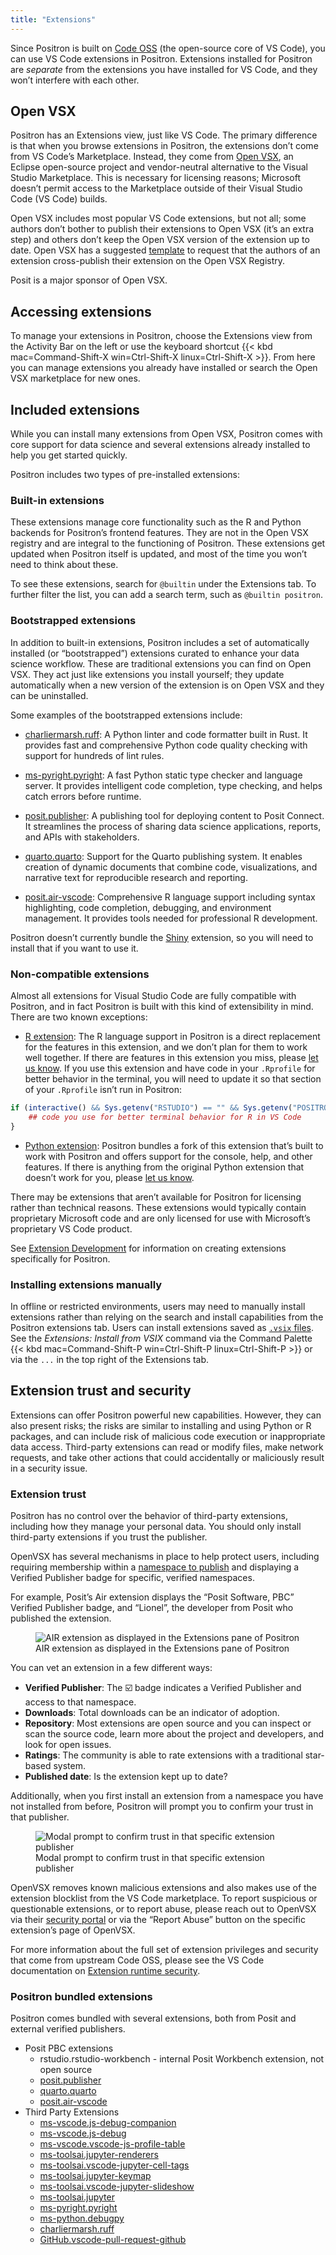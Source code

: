 ```yaml
---
title: "Extensions"
---
```


Since Positron is built on [Code OSS](https://github.com/microsoft/vscode) (the open-source core of VS Code), you can use VS Code extensions in Positron. Extensions installed for Positron are _separate_ from the extensions you have installed for VS Code, and they won't interfere with each other.

<!-- vale Posit.Contractions = NO -->
## Open VSX
<!-- vale Posit.Contractions = YES -->

Positron has an Extensions view, just like VS Code. The primary difference is that when you browse extensions in Positron, the extensions don't come from VS Code's Marketplace. Instead, they come from [Open VSX](https://open-vsx.org/), an Eclipse open-source project and vendor-neutral alternative to the Visual Studio Marketplace. This is necessary for licensing reasons; Microsoft doesn't permit access to the Marketplace outside of their Visual Studio Code (VS Code) builds.

Open VSX includes most popular VS Code extensions, but not all; some authors don't bother to publish their extensions to Open VSX (it's an extra step) and others don't keep the Open VSX version of the extension up to date. Open VSX has a suggested [template](https://github.com/open-vsx/publish-extensions/blob/master/docs/external_contribution_request.md) to request that the authors of an extension cross-publish their extension on the Open VSX Registry.

:::{.callout-note}
<!-- vale Posit.Contractions = NO -->
Posit is a major sponsor of Open VSX.
<!-- vale Posit.Contractions = YES -->
:::
 
## Accessing extensions

To manage your extensions in Positron, choose the Extensions view from the Activity Bar on the left or use the keyboard shortcut {{< kbd mac=Command-Shift-X win=Ctrl-Shift-X linux=Ctrl-Shift-X >}}. From here you can manage extensions you already have installed or search the Open VSX marketplace for new ones. 

## Included extensions

While you can install many extensions from Open VSX, Positron comes with core support for data science and several extensions already installed to help you get started quickly.

Positron includes two types of pre-installed extensions:

### Built-in extensions

These extensions manage core functionality such as the R and Python backends for Positron's frontend features. They are not in the Open VSX registry and are integral to the functioning of Positron. These extensions get updated when Positron itself is updated, and most of the time you won't need to think about these. 

To see these extensions, search for `@builtin` under the Extensions tab. To further filter the list, you can add a search term, such as `@builtin positron`. 

### Bootstrapped extensions

In addition to built-in extensions, Positron includes a set of automatically installed (or "bootstrapped") extensions curated to enhance your data science workflow. These are traditional extensions you can find on Open VSX. They act just like extensions you install yourself; they update automatically when a new version of the extension is on Open VSX and they can be uninstalled. 


Some examples of the bootstrapped extensions include: 

- [charliermarsh.ruff](https://open-vsx.org/extension/charliermarsh/ruff): A Python linter and code formatter built in Rust. It provides fast and comprehensive Python code quality checking with support for hundreds of lint rules.

- [ms-pyright.pyright](https://open-vsx.org/extension/ms-pyright/pyright): A fast Python static type checker and language server. It provides intelligent code completion, type checking, and helps catch errors before runtime.

- [posit.publisher](https://open-vsx.org/extension/posit/publisher): A publishing tool for deploying content to Posit Connect. It streamlines the process of sharing data science applications, reports, and APIs with stakeholders.

- [quarto.quarto](https://open-vsx.org/extension/quarto/quarto): Support for the Quarto publishing system. It enables creation of dynamic documents that combine code, visualizations, and narrative text for reproducible research and reporting.

- [posit.air-vscode](https://open-vsx.org/extension/posit/air-vscode): Comprehensive R language support including syntax highlighting, code completion, debugging, and environment management. It provides tools needed for professional R development.


:::{.callout-note}
Positron doesn't currently bundle the [Shiny](https://open-vsx.org/extension/posit/shiny) extension, so you will need to install that if you want to use it.
:::

### Non-compatible extensions

Almost all extensions for Visual Studio Code are fully compatible with Positron, and in fact Positron is built with this kind of extensibility in mind. There are two known exceptions:


-   [R extension](https://marketplace.visualstudio.com/items?itemName=REditorSupport.r): The R language support in Positron is a direct replacement for the features in this extension, and we don't plan for them to work well together. If there are features in this extension you miss, please [let us know](https://github.com/posit-dev/positron/issues). If you use this extension and have code in your `.Rprofile` for better behavior in the terminal, you will need to update it so that section of your `.Rprofile` isn't run in Positron:

```r
if (interactive() && Sys.getenv("RSTUDIO") == "" && Sys.getenv("POSITRON") == "") {
    ## code you use for better terminal behavior for R in VS Code
}
```

-   [Python extension](https://marketplace.visualstudio.com/items?itemName=ms-python.python): Positron bundles a fork of this extension that's built to work with Positron and offers support for the console, help, and other features. If there is anything from the original Python extension that doesn't work for you, please [let us know](https://github.com/posit-dev/positron/issues).

There may be extensions that aren't available for Positron for licensing rather than technical reasons. These extensions would typically contain proprietary Microsoft code and are only licensed for use with Microsoft's proprietary VS Code product.

:::{.callout-tip}
See [Extension Development](extension-development.qmd) for information on creating extensions specifically for Positron.
:::

### Installing extensions manually

In offline or restricted environments, users may need to manually install extensions rather than relying on the search and install capabilities from the Positron extensions tab. Users can install extensions saved as [`.vsix` files](https://code.visualstudio.com/api/working-with-extensions/publishing-extension#packaging-extensions). See the *Extensions: Install from VSIX* command via the Command Palette {{< kbd mac=Command-Shift-P win=Ctrl-Shift-P linux=Ctrl-Shift-P >}} or via the `...` in the top right of the Extensions tab.

## Extension trust and security

Extensions can offer Positron powerful new capabilities. However, they can also present risks; the risks are similar to installing and using Python or R packages, and can include risk of malicious code execution or inappropriate data access. Third-party extensions can read or modify files, make network requests, and take other actions that could accidentally or maliciously result in a security issue. 

### Extension trust

Positron has no control over the behavior of third-party extensions, including how they manage your personal data. You should only install third-party extensions if you trust the publisher. 

OpenVSX has several mechanisms in place to help protect users, including requiring membership within a [namespace to publish](https://github.com/eclipse/openvsx/wiki/Namespace-Access) and displaying a Verified Publisher badge for specific, verified namespaces.

For example, Posit’s Air extension displays the “Posit Software, PBC” Verified Publisher badge, and “Lionel”, the developer from Posit who published the extension.

![AIR extension as displayed in the Extensions pane of Positron](images/extension-verified-publisher.png)

You can vet an extension in a few different ways:

- **Verified Publisher**: The ☑️ badge indicates a Verified Publisher and access to that namespace.
- **Downloads**: Total downloads can be an indicator of adoption.
- **Repository**: Most extensions are open source and you can inspect or scan the source code, learn more about the project and developers, and look for open issues.
- **Ratings**: The community is able to rate extensions with a traditional star-based system.
- **Published date**: Is the extension kept up to date?

Additionally, when you first install an extension from a namespace you have not installed from before, Positron will prompt you to confirm your trust in that publisher.

![Modal prompt to confirm trust in that specific extension publisher](images/extension-publisher-trust.png)

OpenVSX removes known malicious extensions and also makes use of the extension blocklist from the VS Code marketplace. To report suspicious or questionable extensions, or to report abuse, please reach out to OpenVSX via their [security portal](https://github.com/eclipse/openvsx/security) or via the “Report Abuse” button on the specific extension’s page of OpenVSX.

For more information about the full set of extension privileges and security that come from upstream Code OSS, please see the VS Code documentation on [Extension runtime security](https://code.visualstudio.com/docs/configure/extensions/extension-runtime-security).

### Positron bundled extensions

Positron comes bundled with several extensions, both from Posit and external verified publishers. 

* Posit PBC extensions  
  * rstudio.rstudio-workbench - internal Posit Workbench extension, not open source
  * [posit.publisher](https://github.com/posit-dev/publisher)  
  * [quarto.quarto](https://github.com/quarto-dev/quarto/tree/main/apps/vscode)  
  * [posit.air-vscode](https://github.com/posit-dev/air)  
 
* Third Party Extensions  
  * [ms-vscode.js-debug-companion](https://github.com/microsoft/vscode-js-debug-companion)   
  * [ms-vscode.js-debug](https://github.com/microsoft/vscode-js-debug)  
  * [ms-vscode.vscode-js-profile-table](https://github.com/microsoft/vscode-js-profile-visualizer)  
  * [ms-toolsai.jupyter-renderers](https://github.com/Microsoft/vscode-notebook-renderers)  
  * [ms-toolsai.vscode-jupyter-cell-tags](https://github.com/Microsoft/vscode-jupyter-cell-tags)  
  * [ms-toolsai.jupyter-keymap](https://github.com/Microsoft/vscode-jupyter-keymap)  
  * [ms-toolsai.vscode-jupyter-slideshow](https://github.com/Microsoft/vscode-jupyter-slideshow)  
  * [ms-toolsai.jupyter](https://github.com/Microsoft/vscode-jupyter)  
  * [ms-pyright.pyright](https://github.com/Microsoft/pyright)  
  * [ms-python.debugpy](https://github.com/microsoft/vscode-python-debugger)  
  * [charliermarsh.ruff](https://github.com/astral-sh/ruff-vscode)  
  * [GitHub.vscode-pull-request-github](https://github.com/Microsoft/vscode-pull-request-github)
